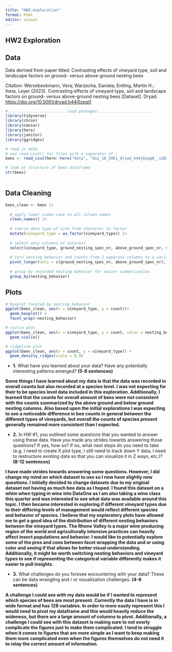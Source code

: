 ```yaml
---
title: "HW2-exploration"
format: html
editor: visual
---
```


## HW2 Exploration

## Data

Data derived from paper titled: Contrasting effects of vineyard type, soil and landscape factors on ground- versus above-ground nesting bees

Citation: Wersebeckmann, Vera; Warzecha, Daniela; Entling, Martin H.; Ilona, Leyer (2023). Contrasting effects of vineyard type, soil and landscape factors on ground- versus above-ground nesting bees \[Dataset\]. Dryad. <https://doi.org/10.5061/dryad.h44j0zpq0>

```r
#..........................load packages.........................
library(tidyverse)
library(chron)
library(naniar)
library(here)
library(janitor)
library(ggridges)

# read in data
# use read_csv2() for files with a separator of ;
bees <- read_csv2(here::here("data", "doi_10_5061_dryad_h44j0zpq0__v20221222", "Wersebeckmann_et_al_wildbee_species_matrix_allSR.csv"))

# look at structure of bees dataframe
str(bees)
                
```

## Data Cleaning

```r
bees_clean <- bees |> 
  
  # apply lower snake case to all column names
  clean_names() |> 
  
  # coerce data type of site from character to factor
  mutate(vineyard_type = as.factor(vineyard_type)) |> 
  
  # select only columns of interest
  select(vineyard_type, ground_nesting_spec_nr, above_ground_spec_nr, spec_nr) |> 
  
  # turn nesting behavior and counts from 2 separate columns to a variable 
  pivot_longer(cols = c(ground_nesting_spec_nr, above_ground_spec_nr), names_to = "nesting_behavior", values_to = "count") |> 
  
  # group by recorded nesting behavior for easier summarization
  group_by(nesting_behavior)
```

## Plots

```r
# boxplot faceted by nesting behavior
ggplot(bees_clean, aes(x = vineyard_type, y = count))+
  geom_boxplot() +
  facet_wrap(~nesting_behavior)
```

```r
# violin plot
ggplot(bees_clean, aes(x = vineyard_type, y = count, color = nesting_behavior))+
  geom_violin()
```

```r
# ridgeline plot
ggplot(bees_clean, aes(x = count, y = vineyard_type)) +
  geom_density_ridges(scale = 0.9)
```

-   **1.** What have you learned about your data? Have any potentially interesting patterns emerged? **(5-8 sentences)**

**Some things I have learned about my data is that the data was recorded in overall counts but also recorded at a species level. I was not expecting for their to be species level data included in this exploration. Additionally, I learned that the counts for overall amount of bees were not consistent with the counts summarized by the above ground and below ground nesting columns. Also based upon the initial explorations I was expecting to see a noticeable difference in bee counts in general between the different types of vineyards, but overall the counts of species present generally remained more consistent than I expected.**

-   **2.** In HW #1, you outlined some questions that you wanted to answer using these data. Have you made any strides towards answering those questions? If yes, how so? If no, what next steps do you need to take (e.g. I need to create X plot type, I still need to track down Y data, I need to restructure existing data so that you can visualize it in Z ways, etc.)? **(8-12 sentences)**

**I have made strides towards answering some questions. However, I did change my mind on which dataset to use so I now have slightly new questions. I initially decided to change datasets due to my original dataset not having as much bee data as I hoped. I found this dataset on a whim when typing in wine into DataOne as I am also taking a wine class this quarter and was interested to see what data was available around this topic. I then became interested in exploring if different vineyard types due to their differing levels of management would reflect different species and behavior of species. I believe that my exploratory plots have allowed me to get a good idea of the distribution of different nesting behaviors between the vineyard types. The Rhone Valley is a major wine producing region of the world and agriculturally intensive practices can heavily affect insect populations and behavior. I would like to potentially explore some of the pros and cons between facet wrapping the data and or using color and seeing if that allows for better visual understanding. Additionally, it might be worth switching nesting behaviors and vineyard types to see if representing the categorical variable differently makes it easier to pull insights.**

-   **3.** What challenges do you foresee encountering with your data? These can be data wrangling and / or visualization challenges. **(4-6 sentences)**

**A challenge I could see with my data would be if I wanted to represent which species of bees are most present. Currently the data I have is in wide format and has 128 variables. In order to more easily represent this I would need to pivot my dataframe and this would heavily reduce the wideness, but there are a large amount of columns to pivot. Additionally, a challenge I could see with this dataset is making sure to not overly complicate the figures just to make them complicated. I tend to struggle when it comes to figures that are more simple as I want to keep making them more complicated even when the figures themselves do not need it to relay the correct amount of information.**
